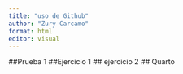 ---
title: "uso de Github"
author: "Zury Carcamo"
format: html
editor: visual
---

##Prueba 1 
##Ejercicio 1
## ejercicio 2
## Quarto
